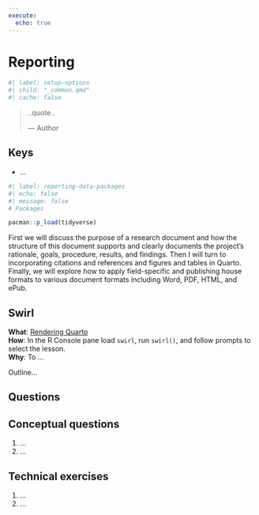 ```yaml
---
execute: 
  echo: true
---
```


# Reporting {#sec-reporting}

```r
#| label: setup-options
#| child: "_common.qmd"
#| cache: false
```

<!--

Content:

Exercises:

- [ ] add concept questions to Activities
- [ ] add exercises to Activities
- [ ] add thought questions/ case studies to prose sections

Formatting:


-->

> ..quote..
>
> --- Author

::: callout-note
## Keys

- ...
:::

```r
#| label: reporting-data-packages
#| echo: false
#| message: false
# Packages

pacman::p_load(tidyverse)
```

First we will discuss the purpose of a research document and how the structure of this document supports and clearly documents the project’s rationale, goals, procedure, results, and findings. Then I will turn to incorporating citations and references and figures and tables in Quarto. Finally, we will explore how to apply field-specific and publishing house formats to various document formats including Word, PDF, HTML, and ePub.

::: callout-tip
## Swirl

**What**: [Rendering Quarto](https://github.com/lin380/swirl)\
**How**: In the R Console pane load `swirl`, run `swirl()`, and follow prompts to select the lesson.\
**Why**: To ...
:::

Outline...




## Questions {.unnumbered}

::: callout-note
## Conceptual questions

1. ...
2. ...

:::

::: callout-note
## Technical exercises

1. ...
2. ...
:::